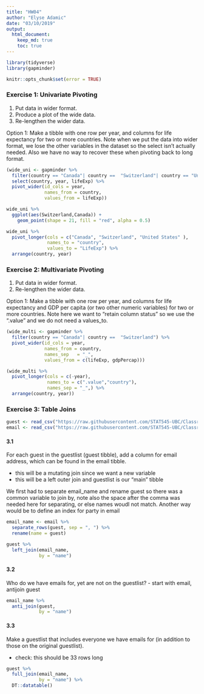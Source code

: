 ```yaml
---
title: "HW04"
author: "Elyse Adamic"
date: "03/10/2019"
output: 
  html_document:
    keep_md: true
    toc: true
---
```

```r
library(tidyverse)
library(gapminder)
```

```r
knitr::opts_chunk$set(error = TRUE)
```

### Exercise 1: Univariate Pivoting
1) Put data in wider format.
2) Produce a plot of the wide data.
3) Re-lengthen the wider data. 

Option 1: 
Make a tibble with one row per year, and columns for life expectancy for two or more countries. Note when we put the data into wider format, we lose the other variables in the dataset so the select isn't actually needed. Also we have no way to recover these when pivoting back to long format. 

```r
(wide_uni <- gapminder %>% 
  filter(country == "Canada"| country ==  "Switzerland"| country == "United States") %>% 
  select(country, year, lifeExp) %>% 
  pivot_wider(id_cols = year,
              names_from = country,
              values_from = lifeExp))

wide_uni %>% 
  ggplot(aes(Switzerland,Canada)) +
    geom_point(shape = 21, fill = "red", alpha = 0.5)

wide_uni %>% 
  pivot_longer(cols = c("Canada", "Switzerland", "United States" ),
               names_to = "country",
               values_to = "LifeExp") %>% 
  arrange(country, year)
```

### Exercise 2: Multivariate Pivoting
1) Put data in wider format.
3) Re-lengthen the wider data. 

Option 1: Make a tibble with one row per year, and columns for life expectancy and GDP per capita (or two other numeric variables) for two or more countries. Note here we want to "retain column status" so we use the ".value" and we do not need a values_to. 

```r
(wide_multi <- gapminder %>% 
  filter(country == "Canada"| country ==  "Switzerland") %>% 
  pivot_wider(id_cols = year,
              names_from = country,
              names_sep   = "_",
              values_from = c(lifeExp, gdpPercap)))

(wide_multi %>% 
  pivot_longer(cols = c(-year),
               names_to = c(".value","country"),
               names_sep = "_",) %>% 
  arrange(country, year))
```

### Exercise 3: Table Joins

```r
guest <- read_csv("https://raw.githubusercontent.com/STAT545-UBC/Classroom/master/data/wedding/attend.csv")
email <- read_csv("https://raw.githubusercontent.com/STAT545-UBC/Classroom/master/data/wedding/emails.csv")

```

#### 3.1
For each guest in the guestlist (guest tibble), add a column for email address, which can be found in the email tibble.

- this will be a mutating join since we want a new variable 
- this will be a left outer join and guestlist is our "main" tibble

We first had to separate email_name and rename guest so there was a common variable to join by, note also the space after the comma was needed here for separating, or else names woudl not match. Another way would be to define an index for party in email 

```r
email_name <- email %>% 
  separate_rows(guest, sep = ", ") %>% 
  rename(name = guest)

guest %>% 
  left_join(email_name,
            by = "name")
```

#### 3.2
Who do we have emails for, yet are not on the guestlist?
- start with email, antijoin guest

```r
email_name %>% 
  anti_join(guest,
            by = "name")

```

#### 3.3
Make a guestlist that includes everyone we have emails for (in addition to those on the original guestlist).

- check: this should be 33 rows long

```r
guest %>% 
  full_join(email_name,
            by = "name") %>% 
  DT::datatable()
```

